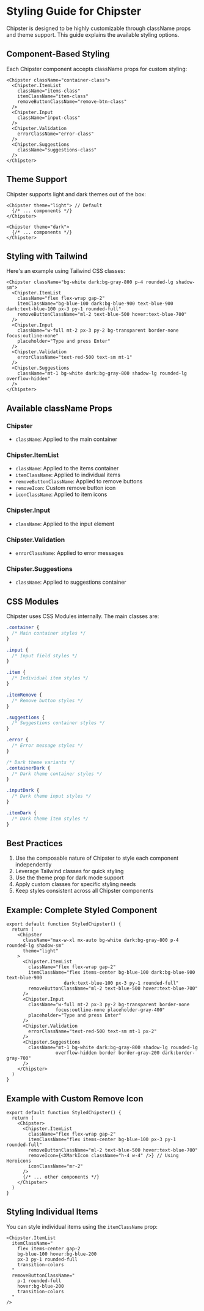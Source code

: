 # Styling Guide for Chipster

Chipster is designed to be highly customizable through className props and theme support. This guide explains the available styling options.

## Component-Based Styling

Each Chipster component accepts className props for custom styling:

```tsx
<Chipster className="container-class">
  <Chipster.ItemList 
    className="items-class"
    itemClassName="item-class"
    removeButtonClassName="remove-btn-class"
  />
  <Chipster.Input 
    className="input-class"
  />
  <Chipster.Validation
    errorClassName="error-class"
  />
  <Chipster.Suggestions 
    className="suggestions-class"
  />
</Chipster>
```

## Theme Support

Chipster supports light and dark themes out of the box:

```tsx
<Chipster theme="light"> // Default
  {/* ... components */}
</Chipster>

<Chipster theme="dark">
  {/* ... components */}
</Chipster>
```

## Styling with Tailwind

Here's an example using Tailwind CSS classes:

```tsx
<Chipster className="bg-white dark:bg-gray-800 p-4 rounded-lg shadow-sm">
  <Chipster.ItemList 
    className="flex flex-wrap gap-2"
    itemClassName="bg-blue-100 dark:bg-blue-900 text-blue-900 dark:text-blue-100 px-3 py-1 rounded-full"
    removeButtonClassName="ml-2 text-blue-500 hover:text-blue-700"
  />
  <Chipster.Input 
    className="w-full mt-2 px-3 py-2 bg-transparent border-none focus:outline-none"
    placeholder="Type and press Enter"
  />
  <Chipster.Validation
    errorClassName="text-red-500 text-sm mt-1"
  />
  <Chipster.Suggestions 
    className="mt-1 bg-white dark:bg-gray-800 shadow-lg rounded-lg overflow-hidden"
  />
</Chipster>
```

## Available className Props

### Chipster
- `className`: Applied to the main container

### Chipster.ItemList
- `className`: Applied to the items container
- `itemClassName`: Applied to individual items
- `removeButtonClassName`: Applied to remove buttons
- `removeIcon`: Custom remove button icon
- `iconClassName`: Applied to item icons

### Chipster.Input
- `className`: Applied to the input element

### Chipster.Validation
- `errorClassName`: Applied to error messages

### Chipster.Suggestions
- `className`: Applied to suggestions container

## CSS Modules

Chipster uses CSS Modules internally. The main classes are:

```css
.container {
  /* Main container styles */
}

.input {
  /* Input field styles */
}

.item {
  /* Individual item styles */
}

.itemRemove {
  /* Remove button styles */
}

.suggestions {
  /* Suggestions container styles */
}

.error {
  /* Error message styles */
}

/* Dark theme variants */
.containerDark {
  /* Dark theme container styles */
}

.inputDark {
  /* Dark theme input styles */
}

.itemDark {
  /* Dark theme item styles */
}
```

## Best Practices

1. Use the composable nature of Chipster to style each component independently
2. Leverage Tailwind classes for quick styling
3. Use the theme prop for dark mode support
4. Apply custom classes for specific styling needs
5. Keep styles consistent across all Chipster components

## Example: Complete Styled Component

```tsx
export default function StyledChipster() {
  return (
    <Chipster 
      className="max-w-xl mx-auto bg-white dark:bg-gray-800 p-4 rounded-lg shadow-sm"
      theme="light"
    >
      <Chipster.ItemList 
        className="flex flex-wrap gap-2"
        itemClassName="flex items-center bg-blue-100 dark:bg-blue-900 text-blue-900 
                     dark:text-blue-100 px-3 py-1 rounded-full"
        removeButtonClassName="ml-2 text-blue-500 hover:text-blue-700"
      />
      <Chipster.Input 
        className="w-full mt-2 px-3 py-2 bg-transparent border-none 
                  focus:outline-none placeholder-gray-400"
        placeholder="Type and press Enter"
      />
      <Chipster.Validation
        errorClassName="text-red-500 text-sm mt-1 px-2"
      />
      <Chipster.Suggestions 
        className="mt-1 bg-white dark:bg-gray-800 shadow-lg rounded-lg 
                  overflow-hidden border border-gray-200 dark:border-gray-700"
      />
    </Chipster>
  )
}
```

## Example with Custom Remove Icon

```tsx
export default function StyledChipster() {
  return (
    <Chipster>
      <Chipster.ItemList 
        className="flex flex-wrap gap-2"
        itemClassName="flex items-center bg-blue-100 px-3 py-1 rounded-full"
        removeButtonClassName="ml-2 text-blue-500 hover:text-blue-700"
        removeIcon={<XMarkIcon className="h-4 w-4" />} // Using Heroicons
        iconClassName="mr-2"
      />
      {/* ... other components */}
    </Chipster>
  )
}
```

## Styling Individual Items

You can style individual items using the `itemClassName` prop:

```tsx
<Chipster.ItemList 
  itemClassName="
    flex items-center gap-2 
    bg-blue-100 hover:bg-blue-200 
    px-3 py-1 rounded-full 
    transition-colors
  "
  removeButtonClassName="
    p-1 rounded-full 
    hover:bg-blue-200 
    transition-colors
  "
/>
```